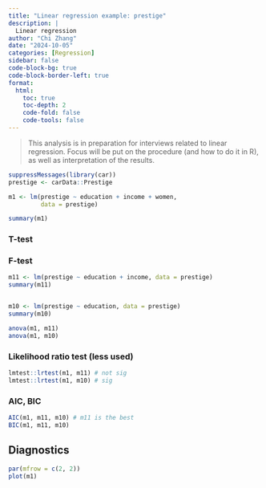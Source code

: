 ```yaml
---
title: "Linear regression example: prestige"
description: |
  Linear regression
author: "Chi Zhang"
date: "2024-10-05"
categories: [Regression]
sidebar: false
code-block-bg: true
code-block-border-left: true
format: 
  html:
    toc: true
    toc-depth: 2
    code-fold: false
    code-tools: false
---
```


> This analysis is in preparation for interviews related to linear regression. Focus will be put on the procedure (and how to do it in R), as well as interpretation of the results.




```r
suppressMessages(library(car))
prestige <- carData::Prestige

m1 <- lm(prestige ~ education + income + women, 
         data = prestige)

summary(m1)
```

### T-test


### F-test

```r

m11 <- lm(prestige ~ education + income, data = prestige)
summary(m11)


m10 <- lm(prestige ~ education, data = prestige)
summary(m10)
```


```r
anova(m1, m11)
anova(m1, m10)
```


### Likelihood ratio test (less used)

```r
lmtest::lrtest(m1, m11) # not sig
lmtest::lrtest(m1, m10) # sig
```

### AIC, BIC

```r

AIC(m1, m11, m10) # m11 is the best
BIC(m1, m11, m10)
```

## Diagnostics

```r
par(mfrow = c(2, 2))
plot(m1)
```




